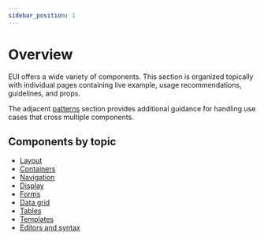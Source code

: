 ```yaml
---
sidebar_position: 1
---
```


# Overview

EUI offers a wide variety of components. This section is organized topically with individual pages containing live example, usage recommendations, guidelines, and props.

The adjacent [patterns](../patterns/index.mdx) section provides additional guidance for handling use cases that cross multiple components.

## Components by topic

- [Layout](./layout/flex/index.mdx)
- [Containers](./containers/accordion.mdx)
- [Navigation](./navigation/breadcrumbs.mdx)
- [Display](./display/badge/index.mdx)
- [Forms](./forms/index.mdx)
- [Data grid](./data-grid/data-grid.mdx)
- [Tables](./tables/basic.mdx)
- [Templates](./templates/page-template/index.mdx)
- [Editors and syntax](./editors-and-syntax/markdown/format.mdx)
